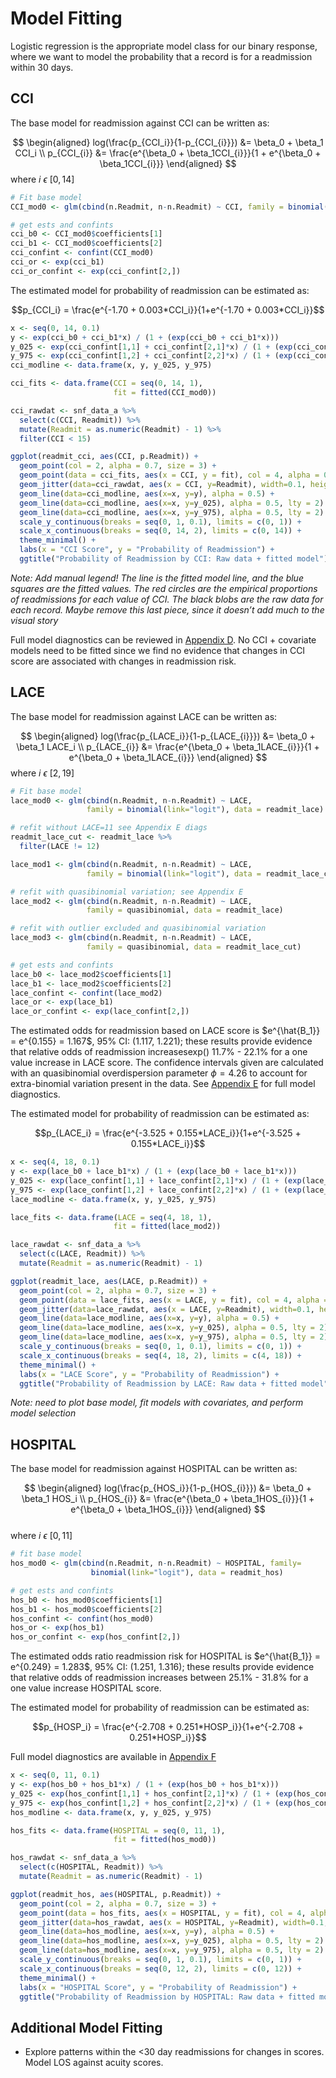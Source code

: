 
# Model Fitting

Logistic regression is the appropriate model class for our binary response, where we want to model the probability that a record is for a readmission within 30 days.

  
## CCI 

The base model for readmission against CCI can be written as:  


$$
\begin{aligned}
log(\frac{p_{CCI_i}}{1-p_{CCI_{i}}}) &= \beta_0 + \beta_1  CCI_i \\
p_{CCI_{i}} &= \frac{e^{\beta_0 + \beta_1CCI_{i}}}{1 + e^{\beta_0 + \beta_1CCI_{i}}}
\end{aligned}
$$
where $i\ \epsilon\ [0, 14]$
  


```r
# Fit base model
CCI_mod0 <- glm(cbind(n.Readmit, n-n.Readmit) ~ CCI, family = binomial(link="logit"), data = readmit_cci)

# get ests and confints
cci_b0 <- CCI_mod0$coefficients[1]
cci_b1 <- CCI_mod0$coefficients[2]
cci_confint <- confint(CCI_mod0)
cci_or <- exp(cci_b1)
cci_or_confint <- exp(cci_confint[2,])
```


The estimated model for probability of readmission can be estimated as:  

$$p_{CCI_i} = \frac{e^{-1.70 + 0.003*CCI_i}}{1+e^{-1.70 + 0.003*CCI_i}}$$


```r
x <- seq(0, 14, 0.1)
y <- exp(cci_b0 + cci_b1*x) / (1 + (exp(cci_b0 + cci_b1*x)))
y_025 <- exp(cci_confint[1,1] + cci_confint[2,1]*x) / (1 + (exp(cci_confint[1,1] + cci_confint[2,1]*x)))
y_975 <- exp(cci_confint[1,2] + cci_confint[2,2]*x) / (1 + (exp(cci_confint[1,2] + cci_confint[2,2]*x)))
cci_modline <- data.frame(x, y, y_025, y_975)

cci_fits <- data.frame(CCI = seq(0, 14, 1),
                       fit = fitted(CCI_mod0))

cci_rawdat <- snf_data_a %>%
  select(c(CCI, Readmit)) %>%
  mutate(Readmit = as.numeric(Readmit) - 1) %>%
  filter(CCI < 15)

ggplot(readmit_cci, aes(CCI, p.Readmit)) +
  geom_point(col = 2, alpha = 0.7, size = 3) + 
  geom_point(data = cci_fits, aes(x = CCI, y = fit), col = 4, alpha = 0.7, shape = 15, size = 3) + 
  geom_jitter(data=cci_rawdat, aes(x = CCI, y=Readmit), width=0.1, height=0.05, alpha = 0.5, size = 1) + 
  geom_line(data=cci_modline, aes(x=x, y=y), alpha = 0.5) + 
  geom_line(data=cci_modline, aes(x=x, y=y_025), alpha = 0.5, lty = 2) + 
  geom_line(data=cci_modline, aes(x=x, y=y_975), alpha = 0.5, lty = 2) + 
  scale_y_continuous(breaks = seq(0, 1, 0.1), limits = c(0, 1)) + 
  scale_x_continuous(breaks = seq(0, 14, 2), limits = c(0, 14)) + 
  theme_minimal() + 
  labs(x = "CCI Score", y = "Probability of Readmission") + 
  ggtitle("Probability of Readmission by CCI: Raw data + fitted model")

```
  
      
*Note: Add manual legend! The line is the fitted model line, and the blue squares are the fitted values. The red circles are the empirical proportions of readmissions for each value of CCI. The black blobs are the raw data for each record. Maybe remove this last piece, since it doesn't add much to the visual story*  

Full model diagnostics can be reviewed in [Appendix D](#AppendixD). No CCI + covariate models need to be fitted since we find no evidence that changes in CCI score are associated with changes in readmission risk.  
  
  
## LACE  

The base model for readmission against LACE can be written as:  
  
$$
\begin{aligned}
log(\frac{p_{LACE_i}}{1-p_{LACE_{i}}}) &= \beta_0 + \beta_1  LACE_i \\
p_{LACE_{i}} &= \frac{e^{\beta_0 + \beta_1LACE_{i}}}{1 + e^{\beta_0 + \beta_1LACE_{i}}}
\end{aligned}
$$
where $i\ \epsilon\ [2, 19]$  

```r
# Fit base model
lace_mod0 <- glm(cbind(n.Readmit, n-n.Readmit) ~ LACE, 
                 family = binomial(link="logit"), data = readmit_lace)

# refit without LACE=11 see Appendix E diags
readmit_lace_cut <- readmit_lace %>%
  filter(LACE != 12)

lace_mod1 <- glm(cbind(n.Readmit, n-n.Readmit) ~ LACE, 
                 family = binomial(link="logit"), data = readmit_lace_cut)

# refit with quasibinomial variation; see Appendix E  
lace_mod2 <- glm(cbind(n.Readmit, n-n.Readmit) ~ LACE, 
                 family = quasibinomial, data = readmit_lace)

# refit with outlier excluded and quasibinomial variation
lace_mod3 <- glm(cbind(n.Readmit, n-n.Readmit) ~ LACE, 
                 family = quasibinomial, data = readmit_lace_cut)

# get ests and confints
lace_b0 <- lace_mod2$coefficients[1]
lace_b1 <- lace_mod2$coefficients[2]
lace_confint <- confint(lace_mod2)
lace_or <- exp(lace_b1)
lace_or_confint <- exp(lace_confint[2,])
```

The estimated odds for readmission based on LACE score is $e^{\hat{B_1}} = e^{0.155} = 1.167$, 95% CI: (1.117, 1.221); these results provide evidence that relative odds of readmission increasesexp() 11.7% - 22.1% for a one value increase in LACE score. The confidence intervals given are calculated with an quasibinomial overdispersion parameter $\phi = 4.26$ to account for extra-binomial variation present in the data. See [Appendix E](#AppendixE) for full model diagnostics.

The estimated model for probability of readmission can be estimated as:  

$$p_{LACE_i} = \frac{e^{-3.525 + 0.155*LACE_i}}{1+e^{-3.525 + 0.155*LACE_i}}$$
  
```r
x <- seq(4, 18, 0.1)
y <- exp(lace_b0 + lace_b1*x) / (1 + (exp(lace_b0 + lace_b1*x)))
y_025 <- exp(lace_confint[1,1] + lace_confint[2,1]*x) / (1 + (exp(lace_confint[1,1] + lace_confint[2,1]*x)))
y_975 <- exp(lace_confint[1,2] + lace_confint[2,2]*x) / (1 + (exp(lace_confint[1,2] + lace_confint[2,2]*x)))
lace_modline <- data.frame(x, y, y_025, y_975)

lace_fits <- data.frame(LACE = seq(4, 18, 1),
                       fit = fitted(lace_mod2))

lace_rawdat <- snf_data_a %>%
  select(c(LACE, Readmit)) %>%
  mutate(Readmit = as.numeric(Readmit) - 1)

ggplot(readmit_lace, aes(LACE, p.Readmit)) +
  geom_point(col = 2, alpha = 0.7, size = 3) + 
  geom_point(data = lace_fits, aes(x = LACE, y = fit), col = 4, alpha = 0.7, shape = 15, size = 3) + 
  geom_jitter(data=lace_rawdat, aes(x = LACE, y=Readmit), width=0.1, height=0.05, alpha = 0.5, size = 1) + 
  geom_line(data=lace_modline, aes(x=x, y=y), alpha = 0.5) + 
  geom_line(data=lace_modline, aes(x=x, y=y_025), alpha = 0.5, lty = 2) + 
  geom_line(data=lace_modline, aes(x=x, y=y_975), alpha = 0.5, lty = 2) + 
  scale_y_continuous(breaks = seq(0, 1, 0.1), limits = c(0, 1)) + 
  scale_x_continuous(breaks = seq(4, 18, 2), limits = c(4, 18)) + 
  theme_minimal() + 
  labs(x = "LACE Score", y = "Probability of Readmission") + 
  ggtitle("Probability of Readmission by LACE: Raw data + fitted model")
```  

*Note: need to plot base model, fit models with covariates, and perform model selection*  
  
## HOSPITAL  
  
The base model for readmission against HOSPITAL can be written as:  
  
$$
\begin{aligned}
log(\frac{p_{HOS_i}}{1-p_{HOS_{i}}}) &= \beta_0 + \beta_1  HOS_i \\
p_{HOS_{i}} &= \frac{e^{\beta_0 + \beta_1HOS_{i}}}{1 + e^{\beta_0 + \beta_1HOS_{i}}}
\end{aligned}
$$  
where $i\ \epsilon\ [0, 11]$  

```r
# fit base model
hos_mod0 <- glm(cbind(n.Readmit, n-n.Readmit) ~ HOSPITAL, family=
                  binomial(link="logit"), data = readmit_hos)

# get ests and confints
hos_b0 <- hos_mod0$coefficients[1]
hos_b1 <- hos_mod0$coefficients[2]
hos_confint <- confint(hos_mod0)
hos_or <- exp(hos_b1)
hos_or_confint <- exp(hos_confint[2,])

```
  
The estimated odds ratio readmission risk for HOSPITAL is $e^{\hat{B_1}} = e^{0.249} = 1.283$, 95% CI: (1.251, 1.316); these results provide evidence that relative odds of readmission increases between 25.1% - 31.8% for a one value increase HOSPITAL score.  
  
The estimated model for probability of readmission can be estimated as:  

$$p_{HOSP_i} = \frac{e^{-2.708 + 0.251*HOSP_i}}{1+e^{-2.708 + 0.251*HOSP_i}}$$  
  
Full model diagnostics are available in [Appendix F](#AppendixF)  
  
```r
x <- seq(0, 11, 0.1)
y <- exp(hos_b0 + hos_b1*x) / (1 + (exp(hos_b0 + hos_b1*x)))
y_025 <- exp(hos_confint[1,1] + hos_confint[2,1]*x) / (1 + (exp(hos_confint[1,1] + hos_confint[2,1]*x)))
y_975 <- exp(hos_confint[1,2] + hos_confint[2,2]*x) / (1 + (exp(hos_confint[1,2] + hos_confint[2,2]*x)))
hos_modline <- data.frame(x, y, y_025, y_975)

hos_fits <- data.frame(HOSPITAL = seq(0, 11, 1),
                       fit = fitted(hos_mod0))

hos_rawdat <- snf_data_a %>%
  select(c(HOSPITAL, Readmit)) %>%
  mutate(Readmit = as.numeric(Readmit) - 1)

ggplot(readmit_hos, aes(HOSPITAL, p.Readmit)) +
  geom_point(col = 2, alpha = 0.7, size = 3) + 
  geom_point(data = hos_fits, aes(x = HOSPITAL, y = fit), col = 4, alpha = 0.7, shape = 15, size = 3) + 
  geom_jitter(data=hos_rawdat, aes(x = HOSPITAL, y=Readmit), width=0.1, height=0.05, alpha = 0.5, size = 1) + 
  geom_line(data=hos_modline, aes(x=x, y=y), alpha = 0.5) + 
  geom_line(data=hos_modline, aes(x=x, y=y_025), alpha = 0.5, lty = 2) + 
  geom_line(data=hos_modline, aes(x=x, y=y_975), alpha = 0.5, lty = 2) + 
  scale_y_continuous(breaks = seq(0, 1, 0.1), limits = c(0, 1)) + 
  scale_x_continuous(breaks = seq(0, 12, 2), limits = c(0, 12)) + 
  theme_minimal() + 
  labs(x = "HOSPITAL Score", y = "Probability of Readmission") + 
  ggtitle("Probability of Readmission by HOSPITAL: Raw data + fitted model")
```
  
  
## Additional Model Fitting  
  
  - Explore patterns within the <30 day readmissions for changes in scores. Model LOS against acuity scores.  
